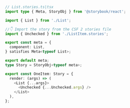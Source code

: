 ```ts
// List.stories.ts|tsx
import type { Meta, StoryObj } from '@storybook/react';

import { List } from './List';

//👇 Import the story from the CSF 2 stories file
import { Unchecked } from './ListItem.stories';

export const meta = {
  component: List,
} satisfies Meta<typeof List>;

export default meta;
type Story = StoryObj<typeof meta>;

export const OneItem: Story = {
  render: (args) => (
    <List {...args}>
      <Unchecked {...Unchecked.args} />
    </List>
  ),
};
```
